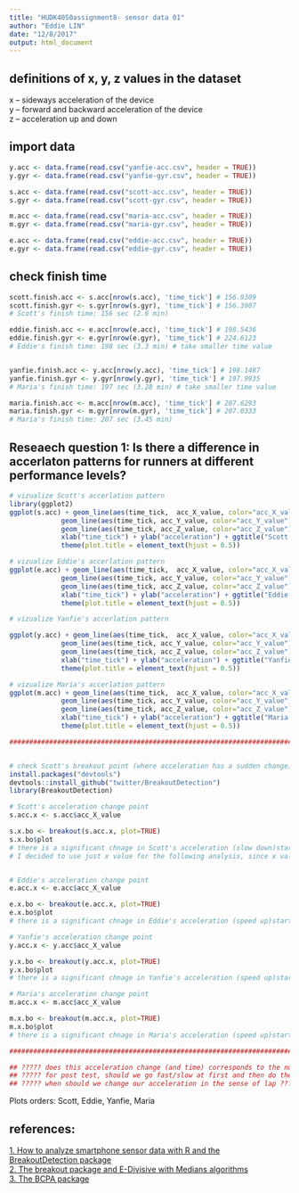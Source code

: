 ```yaml
---
title: "HUDK4050assignment8- sensor data 01"
author: "Eddie LIN"
date: "12/8/2017"
output: html_document
---
```

## definitions of x, y, z values in the dataset
x – sideways acceleration of the device    
y – forward and backward acceleration of the device    
z – acceleration up and down    


## import data
```r
y.acc <- data.frame(read.csv("yanfie-acc.csv", header = TRUE))
y.gyr <- data.frame(read.csv("yanfie-gyr.csv", header = TRUE))

s.acc <- data.frame(read.csv("scott-acc.csv", header = TRUE))
s.gyr <- data.frame(read.csv("scott-gyr.csv", header = TRUE))

m.acc <- data.frame(read.csv("maria-acc.csv", header = TRUE))
m.gyr <- data.frame(read.csv("maria-gyr.csv", header = TRUE))

e.acc <- data.frame(read.csv("eddie-acc.csv", header = TRUE))
e.gyr <- data.frame(read.csv("eddie-gyr.csv", header = TRUE))
```

## check finish time
```r
scott.finish.acc <- s.acc[nrow(s.acc), 'time_tick'] # 156.9309
scott.finish.gyr <- s.gyr[nrow(s.gyr), 'time_tick'] # 156.3907
# Scott's finish time: 156 sec (2.6 min)

eddie.finish.acc <- e.acc[nrow(e.acc), 'time_tick'] # 198.5436
eddie.finish.gyr <- e.gyr[nrow(e.gyr), 'time_tick'] # 224.6123
# Eddie's finish time: 198 sec (3.3 min) # take smaller time value


yanfie.finish.acc <- y.acc[nrow(y.acc), 'time_tick'] # 198.1487
yanfie.finish.gyr <- y.gyr[nrow(y.gyr), 'time_tick'] # 197.9935
# Maria's finish time: 197 sec (3.28 min) # take smaller time value 

maria.finish.acc <- m.acc[nrow(m.acc), 'time_tick'] # 207.6293
maria.finish.gyr <- m.gyr[nrow(m.gyr), 'time_tick'] # 207.0333
# Maria's finish time: 207 sec (3.45 min) 


```

## Reseaech question 1: Is there a difference in accerlaton patterns for runners at different performance levels?

```r
# vizualize Scott's accerlation pattern
library(ggplot2)
ggplot(s.acc) + geom_line(aes(time_tick,  acc_X_value, color="acc_X_value")) + 
             geom_line(aes(time_tick, acc_Y_value, color="acc_Y_value")) + 
             geom_line(aes(time_tick, acc_Z_value, color="acc_Z_value")) + 
             xlab("time_tick") + ylab("acceleration") + ggtitle("Scott's acceleration pattern") + 
             theme(plot.title = element_text(hjust = 0.5))

# vizualize Eddie's accerlation pattern
ggplot(e.acc) + geom_line(aes(time_tick,  acc_X_value, color="acc_X_value")) + 
             geom_line(aes(time_tick, acc_Y_value, color="acc_Y_value")) + 
             geom_line(aes(time_tick, acc_Z_value, color="acc_Z_value")) + 
             xlab("time_tick") + ylab("acceleration") + ggtitle("Eddie's acceleration pattern") + 
             theme(plot.title = element_text(hjust = 0.5))

# vizualize Yanfie's accerlation pattern

ggplot(y.acc) + geom_line(aes(time_tick,  acc_X_value, color="acc_X_value")) + 
             geom_line(aes(time_tick, acc_Y_value, color="acc_Y_value")) + 
             geom_line(aes(time_tick, acc_Z_value, color="acc_Z_value")) + 
             xlab("time_tick") + ylab("acceleration") + ggtitle("Yanfie's acceleration pattern") + 
             theme(plot.title = element_text(hjust = 0.5))

# vizualize Maria's accerlation pattern
ggplot(m.acc) + geom_line(aes(time_tick,  acc_X_value, color="acc_X_value")) + 
             geom_line(aes(time_tick, acc_Y_value, color="acc_Y_value")) + 
             geom_line(aes(time_tick, acc_Z_value, color="acc_Z_value")) + 
             xlab("time_tick") + ylab("acceleration") + ggtitle("Maria's acceleration pattern") + 
             theme(plot.title = element_text(hjust = 0.5))

#################################################################################


# check Scott's breakout point (where acceleration has a sudden change)
install.packages("devtools")
devtools::install_github("twitter/BreakoutDetection")
library(BreakoutDetection)

# Scott's acceleration change point
s.acc.x <- s.acc$acc_X_value

s.x.bo <- breakout(s.acc.x, plot=TRUE)
s.x.bo$plot
# there is a significant chnage in Scott's acceleration (slow down)starting between about 93-96 sec
# I decided to use just x value for the following analysis, since x value seems to be the most sensitive to running movement


# Eddie's acceleration change point
e.acc.x <- e.acc$acc_X_value

e.x.bo <- breakout(e.acc.x, plot=TRUE)
e.x.bo$plot
# there is a significant chnage in Eddie's acceleration (speed up)starting between about 100 sec

# Yanfie's acceleration change point
y.acc.x <- y.acc$acc_X_value

y.x.bo <- breakout(y.acc.x, plot=TRUE)
y.x.bo$plot
# there is a significant chnage in Yanfie's acceleration (speed up)starting between about 16-107 sec

# Maria's acceleration change point
m.acc.x <- m.acc$acc_X_value

m.x.bo <- breakout(m.acc.x, plot=TRUE)
m.x.bo$plot
# there is a significant chnage in Maria's acceleration (speed up)starting between about 190-194 sec

##################################################################################

## ????? does this acceleration change (and time) corresponds to the number of laps ?????
## ????? for post test, should we go fast/slow at first and then do the opposite later ?????
## ????? when should we change our acceleration in the sense of lap ?????

```
Plots orders: Scott, Eddie, Yanfie, Maria


## references: 
[1. How to analyze smartphone sensor data with R and the BreakoutDetection package]( https://www.r-bloggers.com/how-to-analyze-smartphone-sensor-data-with-r-and-the-breakoutdetection-package/)     
[2. The breakout package and E-Divisive with Medians algorithms](https://blog.twitter.com/engineering/en_us/a/2014/breakout-detection-in-the-wild.html)    
[3. The BCPA package](http://wiki.cbr.washington.edu/qerm/index.php/Behavioral_Change_Point_Analysis)    
